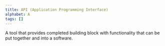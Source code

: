 ```yaml
---
title: API (Application Programming Interface)
alphabet: A
tags: []
---
```


A tool that provides completed building block with functionality that can be put together and into a software.
